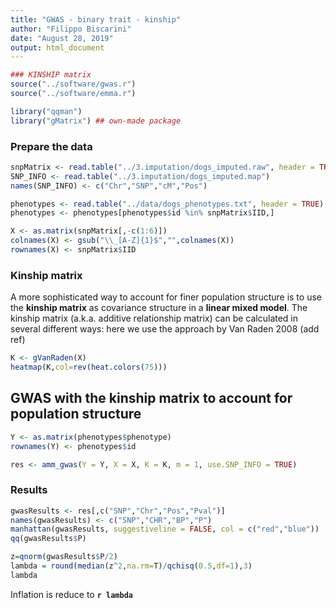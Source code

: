 ```yaml
---
title: "GWAS - binary trait - kinship"
author: "Filippo Biscarini"
date: "August 28, 2019"
output: html_document
---
```


```r
### KINSHIP matrix
source("../software/gwas.r")
source("../software/emma.r")

library("qqman")
library("gMatrix") ## own-made package
```

### Prepare the data

```r
snpMatrix <- read.table("../3.imputation/dogs_imputed.raw", header = TRUE)
SNP_INFO <- read.table("../3.imputation/dogs_imputed.map")
names(SNP_INFO) <- c("Chr","SNP","cM","Pos")

phenotypes <- read.table("../data/dogs_phenotypes.txt", header = TRUE)
phenotypes <- phenotypes[phenotypes$id %in% snpMatrix$IID,]
```

```r
X <- as.matrix(snpMatrix[,-c(1:6)])
colnames(X) <- gsub("\\_[A-Z]{1}$","",colnames(X))
rownames(X) <- snpMatrix$IID
```

### Kinship matrix

A more sophisticated way to account for finer population structure is to use the **kinship matrix** as covariance structure in a **linear mixed model**.
The kinship matrix (a.k.a. additive relationship matrix) can be calculated in several different ways: here we use the approach by Van Raden 2008 (add ref)

```r
K <- gVanRaden(X)
heatmap(K,col=rev(heat.colors(75)))
```

## GWAS with the kinship matrix to account for population structure

```r
Y <- as.matrix(phenotypes$phenotype)
rownames(Y) <- phenotypes$id

res <- amm_gwas(Y = Y, X = X, K = K, m = 1, use.SNP_INFO = TRUE)
```

### Results

```r
gwasResults <- res[,c("SNP","Chr","Pos","Pval")]
names(gwasResults) <- c("SNP","CHR","BP","P")
manhattan(gwasResults, suggestiveline = FALSE, col = c("red","blue"))
qq(gwasResults$P)
```

```r
z=qnorm(gwasResults$P/2)
lambda = round(median(z^2,na.rm=T)/qchisq(0.5,df=1),3)
lambda
```

Inflation is reduce to **`r lambda`**
